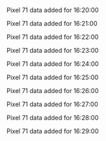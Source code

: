 Pixel 71 data added for 16:20:00

Pixel 71 data added for 16:21:00

Pixel 71 data added for 16:22:00

Pixel 71 data added for 16:23:00

Pixel 71 data added for 16:24:00

Pixel 71 data added for 16:25:00

Pixel 71 data added for 16:26:00

Pixel 71 data added for 16:27:00

Pixel 71 data added for 16:28:00

Pixel 71 data added for 16:29:00

